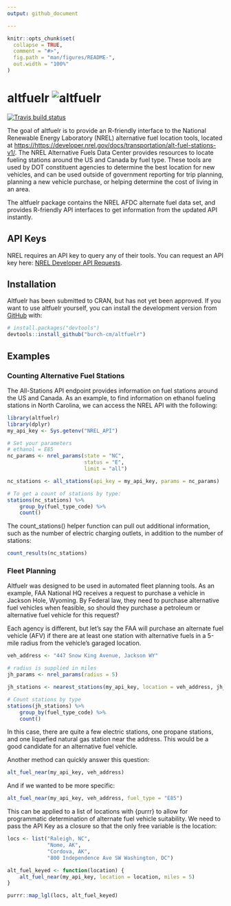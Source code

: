 ```yaml
---
output: github_document

---
```


<!-- README.md is generated from README.Rmd. Please edit that file -->

```r
knitr::opts_chunk$set(
  collapse = TRUE,
  comment = "#>",
  fig.path = "man/figures/README-",
  out.width = "100%"
)
```

# altfuelr   ![altfuelr](figures/imgfile-small.png)
<!-- badges: start -->
[![Travis build status](https://travis-ci.com/burch-cm/altfuelr.svg?branch=master)](https://travis-ci.com/burch-cm/altfuelr)
<!-- badges: end -->

The goal of altfuelr is to provide an R-friendly interface to the National Renewable 
Energy Laboratory (NREL) alternative fuel location tools, located at [https://https://developer.nrel.gov/docs/transportation/alt-fuel-stations-v1/](https://https://developer.nrel.gov/docs/transportation/alt-fuel-stations-v1/). The NREL Alternative Fuels 
Data Center provides resources to locate fueling stations around the US and Canada 
by fuel type. These tools are used by DOT constituent agencies to determine the best location for new vehicles, and can be used outside of government reporting for trip planning, planning a new vehicle purchase, or helping determine the cost of living in an area.

The altfuelr package contains the NREL AFDC alternate fuel data set, and provides R-friendly API interfaces to get information from the updated API instantly.

## API Keys  
NREL requires an API key to query any of their tools. You can request an API key here: [NREL Developer API Requests](https://developer.nrel.gov/docs/api-key/).


## Installation  

<!-- You can install the released version of altfuelr from [CRAN](https://CRAN.R-project.org) with: -->

<!-- ``` r -->
<!-- install.packages("altfuelr") -->
<!-- ``` -->

Altfuelr has been submitted to CRAN, but has not yet been approved. If you want to use altfuelr yourself, you can install the development version from [GitHub](https://github.com/burch-cm/altfuelr) with:

``` r
# install.packages("devtools")
devtools::install_github("burch-cm/altfuelr")
```
## Examples  


### Counting Alternative Fuel Stations  

The All-Stations API endpoint provides information on fuel stations around the US and Canada. As an example, to find information on ethanol fueling stations in North Carolina, we can access the NREL API with the following:

```r
library(altfuelr)
library(dplyr)
my_api_key <- Sys.getenv("NREL_API")

# Set your parameters
# ethanol = E85
nc_params <- nrel_params(state = "NC", 
                         status = "E",
                         limit = "all")

nc_stations <- all_stations(api_key = my_api_key, params = nc_params)

# To get a count of stations by type:
stations(nc_stations) %>%
    group_by(fuel_type_code) %>%
    count()
```
The count_stations() helper function can pull out additional information, such as the number of electric charging outlets, in addition to the number of stations:

```r
count_results(nc_stations)
```


### Fleet Planning  

Altfuelr was designed to be used in automated fleet planning tools. As an example, FAA National HQ receives a request to purchase a vehicle in Jackson Hole, Wyoming. By Federal law, they need to purchase alternative fuel vehicles when feasible, so should they purchase a petroleum or alternative fuel vehicle for this request?

Each agency is different, but let's say the FAA will purchase an alternate fuel vehicle (AFV) if there are at least one station with alternative fuels in a 5-mile radius from the vehicle's garaged location.  

```r
veh_address <- "447 Snow King Avenue, Jackson WY"

# radius is supplied in miles
jh_params <- nrel_params(radius = 5)

jh_stations <- nearest_stations(my_api_key, location = veh_address, jh_params)

# Count stations by type
stations(jh_stations) %>%
    group_by(fuel_type_code) %>%
    count()
```

In this case, there are quite a few electric stations, one propane stations, and one liquefied natural gas station near the address. This would be a good candidate for an alternative fuel vehicle.

Another method can quickly answer this question:
```r
alt_fuel_near(my_api_key, veh_address)
```

And if we wanted to be more specific:
```r
alt_fuel_near(my_api_key, veh_address, fuel_type = "E85")
```

This can be applied to a list of locations with {purrr} to allow for programmatic determination of alternate fuel vehicle suitability. We need to pass the API Key as a closure so that the only free variable is the location:

```r
locs <- list("Raleigh, NC",
             "Nome, AK",
             "Cordova, AK",
             "800 Independence Ave SW Washington, DC")

alt_fuel_keyed <- function(location) {
    alt_fuel_near(my_api_key, location = location, miles = 5)
}

purrr::map_lgl(locs, alt_fuel_keyed)
```

